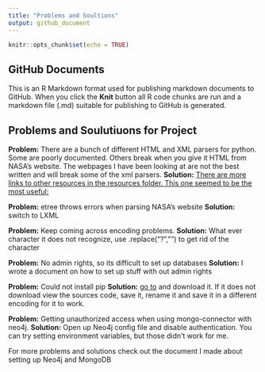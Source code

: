 ```yaml
---
title: "Problems and Soultions"
output: github_document
---
```


```r
knitr::opts_chunk$set(echo = TRUE)
```

## GitHub Documents

This is an R Markdown format used for publishing markdown documents to GitHub. When you click the **Knit** button all R code chunks are run and a markdown file (.md) suitable for publishing to GitHub is generated.

## Problems and Soulutiuons for Project

**Problem:** 	There are a bunch of different HTML and XML parsers for python. Some are poorly documented. Others break when you give it HTML from NASA’s website. The webpages I have been looking at are not the best written and will break some of the xml parsers.
**Solution:** 	[There are more links to other resources in the resources folder. This one seemed to be the most useful:](http://lxml.de/api/lxml.etree._Element-class.html)

**Problem:**	etree throws errors when parsing NASA’s website
**Solution:**	switch to LXML

**Problem:**	Keep coming across encoding problems.
**Solution:**	What ever character it does not recognize, use .replace(“?”,””) to get rid of the character

**Problem:**	No admin rights, so its difficult to set up databases
**Solution:** 	I wrote a document on how to set up stuff with out admin rights

**Problem:**	Could not install pip
**Solution:**	[go to](https://bootstrap.pypa.io/get-pip.py) and download it. If it does not download view the sources code, save it, rename it and save it in a different encoding for it to work.

**Problem:**	Getting unauthorized access when using mongo-connector with neo4j.
**Solution:**	Open up Neo4j config file and disable authentication. You can try setting environment variables, but those didn’t work for me.

For more problems and solutions check out the document I made about setting up Neo4j and MongoDB
